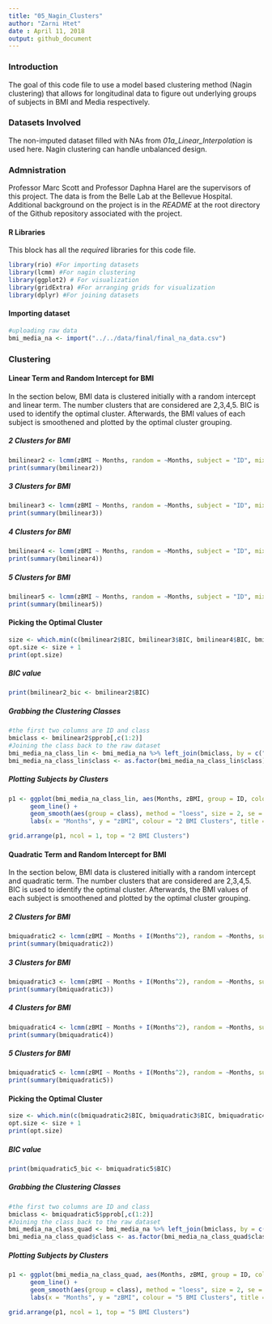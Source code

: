 ```yaml
---
title: "05_Nagin_Clusters"
author: "Zarni Htet"
date : April 11, 2018
output: github_document
---
```

### Introduction

The goal of this code file to use a model based clustering method (Nagin clustering) that allows for longitudinal data to figure out underlying groups of subjects in BMI and Media respectively.

### Datasets Involved

The non-imputed dataset filled with NAs from *01a_Linear_Interpolation* is used here. Nagin clustering can handle unbalanced design.

### Admnistration

Professor Marc Scott and Professor Daphna Harel are the supervisors of this project. The data is from the Belle Lab at the Bellevue Hospital. Additional background on the project is in the *README* at the root directory of the Github repository associated with the project.

#### R Libraries

This block has all the *required* libraries for this code file.

```r
library(rio) #For importing datasets
library(lcmm) #For nagin clustering
library(ggplot2) # For visualization
library(gridExtra) #For arranging grids for visualization
library(dplyr) #For joining datasets
```

#### Importing dataset 

```r
#uploading raw data
bmi_media_na <- import("../../data/final/final_na_data.csv")
```

### Clustering

#### Linear Term and Random Intercept for BMI

In the section below, BMI data is clustered initially with a random intercept and linear term. The number clusters that are considered are 2,3,4,5. BIC is used to identify the optimal cluster. Afterwards, the BMI values of each subject is smoothened and plotted by the optimal cluster grouping.

##### 2 Clusters for BMI

```r
bmilinear2 <- lcmm(zBMI ~ Months, random = ~Months, subject = "ID", mixture = ~Months, ng = 2, data = bmi_media_na)
print(summary(bmilinear2))
```
##### 3 Clusters for BMI

```r
bmilinear3 <- lcmm(zBMI ~ Months, random = ~Months, subject = "ID", mixture = ~Months, ng = 3, data = bmi_media_na)
print(summary(bmilinear3))
```

##### 4 Clusters for BMI

```r
bmilinear4 <- lcmm(zBMI ~ Months, random = ~Months, subject = "ID", mixture = ~Months, ng = 4, data = bmi_media_na)
print(summary(bmilinear4))
```

##### 5 Clusters for BMI

```r
bmilinear5 <- lcmm(zBMI ~ Months, random = ~Months, subject = "ID", mixture = ~Months, ng = 5, data = bmi_media_na)
print(summary(bmilinear5))
```

#### Picking the Optimal Cluster

```r
size <- which.min(c(bmilinear2$BIC, bmilinear3$BIC, bmilinear4$BIC, bmilinear5$BIC))
opt.size <- size + 1
print(opt.size)
```

##### BIC value

```r
print(bmilinear2_bic <- bmilinear2$BIC)
```

##### Grabbing the Clustering Classes 

```r
#the first two columns are ID and class
bmiclass <- bmilinear2$pprob[,c(1:2)] 
#Joining the class back to the raw dataset
bmi_media_na_class_lin <- bmi_media_na %>% left_join(bmiclass, by = c("ID", "ID"))
bmi_media_na_class_lin$class <- as.factor(bmi_media_na_class_lin$class)
```

##### Plotting Subjects by Clusters

```r
p1 <- ggplot(bmi_media_na_class_lin, aes(Months, zBMI, group = ID, colour = class)) +
      geom_line() + 
      geom_smooth(aes(group = class), method = "loess", size = 2, se = T) + scale_color_manual(values = c("#6699CC","#332288"))
      labs(x = "Months", y = "zBMI", colour = "2 BMI Clusters", title = "Raw Individuals with Smooth Group" )
```

```r
grid.arrange(p1, ncol = 1, top = "2 BMI Clusters")
```

#### Quadratic Term and Random Intercept for BMI

In the section below, BMI data is clustered initially with a random intercept and quadratic term. The number clusters that are considered are 2,3,4,5. BIC is used to identify the optimal cluster. Afterwards, the BMI values of each subject is smoothened and plotted by the optimal cluster grouping.

##### 2 Clusters for BMI

```r
bmiquadratic2 <- lcmm(zBMI ~ Months + I(Months^2), random = ~Months, subject = "ID", mixture = ~Months + I(Months^2), ng = 2, data = bmi_media_na)
print(summary(bmiquadratic2))
```
##### 3 Clusters for BMI

```r
bmiquadratic3 <- lcmm(zBMI ~ Months + I(Months^2), random = ~Months, subject = "ID", mixture = ~Months + I(Months^2), ng = 3, data = bmi_media_na)
print(summary(bmiquadratic3))
```

##### 4 Clusters for BMI

```r
bmiquadratic4 <- lcmm(zBMI ~ Months + I(Months^2), random = ~Months, subject = "ID", mixture = ~Months + I(Months^2), ng = 4, data = bmi_media_na)
print(summary(bmiquadratic4))
```

##### 5 Clusters for BMI

```r
bmiquadratic5 <- lcmm(zBMI ~ Months + I(Months^2), random = ~Months, subject = "ID", mixture = ~Months + I(Months^2), ng = 5, data = bmi_media_na)
print(summary(bmiquadratic5))
```

#### Picking the Optimal Cluster

```r
size <- which.min(c(bmiquadratic2$BIC, bmiquadratic3$BIC, bmiquadratic4$BIC, bmiquadratic5$BIC))
opt.size <- size + 1
print(opt.size)
```

##### BIC value

```r
print(bmiquadratic5_bic <- bmiquadratic5$BIC)
```

##### Grabbing the Clustering Classes 

```r
#the first two columns are ID and class
bmiclass <- bmiquadratic5$pprob[,c(1:2)] 
#Joining the class back to the raw dataset
bmi_media_na_class_quad <- bmi_media_na %>% left_join(bmiclass, by = c("ID", "ID"))
bmi_media_na_class_quad$class <- as.factor(bmi_media_na_class_quad$class)
```

##### Plotting Subjects by Clusters

```r
p1 <- ggplot(bmi_media_na_class_quad, aes(Months, zBMI, group = ID, colour = class)) +
      geom_line() + 
      geom_smooth(aes(group = class), method = "loess", size = 2, se = T) + scale_color_manual(values = c("#332288", "#6699CC", "#88CCEE", "#44AA99", "#117733"))
      labs(x = "Months", y = "zBMI", colour = "5 BMI Clusters", title = "Raw Individuals with Smooth Group" )
```

```r
grid.arrange(p1, ncol = 1, top = "5 BMI Clusters")
```













